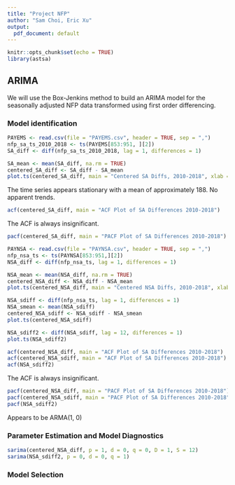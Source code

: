 ```yaml
---
title: "Project NFP"
author: "Sam Choi, Eric Xu"
output:
  pdf_document: default
---
```


```r
knitr::opts_chunk$set(echo = TRUE)
library(astsa)
```

## ARIMA

We will use the Box-Jenkins method to build an ARIMA model for the seasonally adjusted NFP data transformed using first order differencing.

### Model identification

```r
PAYEMS <- read.csv(file = "PAYEMS.csv", header = TRUE, sep = ",")
nfp_sa_ts_2010_2018 <- ts(PAYEMS[853:951, ][2])
SA_diff <- diff(nfp_sa_ts_2010_2018, lag = 1, differences = 1)

SA_mean <- mean(SA_diff, na.rm = TRUE)
centered_SA_diff <- SA_diff - SA_mean
plot.ts(centered_SA_diff, main = "Centered SA Diffs, 2010-2018", xlab = "Months (since January 2010)", ylab = "Number of Payrolls")
```

The time series appears stationary with a mean of approximately 188. No apparent trends.

```r
acf(centered_SA_diff, main = "ACF Plot of SA Differences 2010-2018")
```

The ACF is always insignificant.

```r
pacf(centered_SA_diff, main = "PACF Plot of SA Differences 2010-2018")
```

```r
PAYNSA <- read.csv(file = "PAYNSA.csv", header = TRUE, sep = ",")
nfp_nsa_ts <- ts(PAYNSA[853:951,][2])
NSA_diff <- diff(nfp_nsa_ts, lag = 1, differences = 1)

NSA_mean <- mean(NSA_diff, na.rm = TRUE)
centered_NSA_diff <- NSA_diff - NSA_mean
plot.ts(centered_NSA_diff, main = "Centered NSA Diffs, 2010-2018", xlab = "Months (since January 2010)", ylab = "Number of Payrolls")

NSA_sdiff <- diff(nfp_nsa_ts, lag = 1, differences = 1)
NSA_smean <- mean(NSA_sdiff)
centered_NSA_sdiff <- NSA_sdiff - NSA_smean
plot.ts(centered_NSA_sdiff)

NSA_sdiff2 <- diff(NSA_sdiff, lag = 12, differences = 1)
plot.ts(NSA_sdiff2)
```



```r
acf(centered_NSA_diff, main = "ACF Plot of SA Differences 2010-2018")
acf(centered_NSA_sdiff, main = "ACF Plot of SA Differences 2010-2018")
acf(NSA_sdiff2)
```

The ACF is always insignificant.

```r
pacf(centered_NSA_diff, main = "PACF Plot of SA Differences 2010-2018")
pacf(centered_NSA_sdiff, main = "PACF Plot of SA Differences 2010-2018")
pacf(NSA_sdiff2)
```

Appears to be ARMA(1, 0)

### Parameter Estimation and Model Diagnostics

```r
sarima(centered_NSA_diff, p = 1, d = 0, q = 0, D = 1, S = 12)
sarima(NSA_sdiff2, p = 0, d = 0, q = 1)
```

### Model Selection



